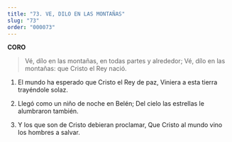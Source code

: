 ```yaml
---
title: "73. VE, DILO EN LAS MONTAÑAS"
slug: "73"
order: "000073"
---
```

**CORO**
>Vé, dílo en las montañas, en todas partes y alrededor;
Vé, dílo en las montañas: que Cristo el Rey nació.

1. El mundo ha esperado que Cristo el Rey de paz, Viniera a esta tierra trayéndole solaz.

2.	Llegó como un niño de noche en Belén;
Del cielo las estrellas le alumbraron también.

3.	Y los que son de Cristo debieran proclamar, Que Cristo al mundo vino los hombres a salvar.
